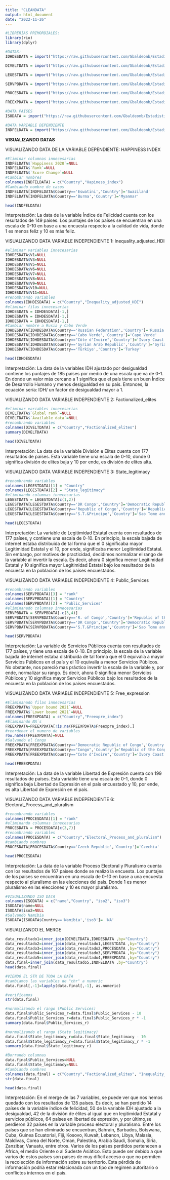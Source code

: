 ```yaml
---
title: "CLEANDATA"
output: html_document
date: "2022-11-26"
---
```



```r
#LIBRERÍAS PRIMORDIALES:
library(rio)
library(dplyr)
```

```r
#DATAS:
IDHDESDATA = import("https://raw.githubusercontent.com/Gbaldeonb/Estadistica/main/IDH%20ajusted%20des.csv")

DIVELTDATA = import("https://raw.githubusercontent.com/Gbaldeonb/Estadistica/main/Division%20Elites.csv")

LEGESTDATA = import("https://raw.githubusercontent.com/Gbaldeonb/Estadistica/main/Legitimidad%20Estatal.csv")

SERVPBDATA = import("https://raw.githubusercontent.com/Gbaldeonb/Estadistica/main/Servicios%20Publicos.csv")

PROCESDATA = import("https://raw.githubusercontent.com/Gbaldeonb/Estadistica/main/Proceso%20electoral.csv")

FREEXPDATA = import("https://raw.githubusercontent.com/Gbaldeonb/Estadistica/main/Freedom%20of%20Expression%202021.csv")

#DATA PAÍSES
ISODATA = import("https://raw.githubusercontent.com/Gbaldeonb/Estadistica/main/ISODATA.csv")

#DATA VARIABLE DEPENDIENTE
INDFELDATA = import("https://raw.githubusercontent.com/Gbaldeonb/Estadistica/main/Indice%20de%20Felicididad%20(2022).csv")
```

**VISUALIZANDO DATAS**

VISUALIZANDO DATA DE LA VARIABLE DEPENDIENTE: HAPPINESS INDEX
```r
#Eliminar columnas innecesarias
INDFELDATA$`Happiness 2020`=NULL
INDFELDATA$`Rank`=NULL
INDFELDATA$`Score Change`=NULL
#Cambiar nombres
colnames(INDFELDATA) = c("Country","Hapiness_index")
#Cambiando nombre de casos
INDFELDATA[INDFELDATA$Country=='Eswatini','Country']='Swaziland'
INDFELDATA[INDFELDATA$Country=='Burma','Country']='Myanmar'
```

```r
head(INDFELDATA)
```
  Interpretación: La data de la variable Índice de Felicidad cuenta con los resultados de 149 países. Los puntajes de los países se encuentran en una escala de 0-10 en base a una encuesta respecto a la calidad de vida, donde 1 es menos feliz y 10 es más feliz.
  
VISUALIZANDO DATA VARIABLE INDEPENDIENTE 1: Inequality_adjusted_HDI
```r
#eliminar variables innecesarias
IDHDESDATA$V1=NULL
IDHDESDATA$V3=NULL
IDHDESDATA$V5=NULL
IDHDESDATA$V6=NULL
IDHDESDATA$V7=NULL
IDHDESDATA$V8=NULL
IDHDESDATA$V9=NULL
IDHDESDATA$V10=NULL
IDHDESDATA$V11=NULL
#renombrando variables
colnames(IDHDESDATA) = c("Country","Inequality_adjusted_HDI")
#eliminar filas innecesarias
IDHDESDATA = IDHDESDATA[-1,]
IDHDESDATA = IDHDESDATA[-1,]
IDHDESDATA = IDHDESDATA[-1,]
#Cambiar nombre a Rusia y Cabo Verde
IDHDESDATA[IDHDESDATA$Country=='Russian Federation','Country']='Russia'
IDHDESDATA[IDHDESDATA$Country=='Cabo Verde','Country']='Cape Verde'
IDHDESDATA[IDHDESDATA$Country=="Côte d'Ivoire",'Country']='Ivory Coast'
IDHDESDATA[IDHDESDATA$Country=='Syrian Arab Republic','Country']='Syria'
IDHDESDATA[IDHDESDATA$Country=='Türkiye','Country']='Turkey'
```

```r
head(IDHDESDATA)
```
  Interpretación: La data de la variables IDH ajustado por desigualdad contiene los puntajes de 185 países por medio de una escala que va de 0-1. En donde un valor más cercano a 1 significa que el país tiene un buen Índice de Desarrollo Humano y menos desigualdad en su país. Entonces, la ecuación sería: IDH/ un factor de desigualdad mayor a 1.
  
VISUALIZANDO DATA VARIABLE INDEPENDIENTE 2: Factionalized_elites
```r
#eliminar variables innecesarias
DIVELTDATA$`Global rank`=NULL
DIVELTDATA$`Available data`=NULL
#renombrando variables
colnames(DIVELTDATA) = c("Country","Factionalized_elites")
summary(DIVELTDATA)
```

```r
head(DIVELTDATA)
```
  Interpretación: La data de la variable División e Elites cuenta con 177 resultados de países. Esta variable tiene una escala de 0-10, donde 0 significa división de elites baja y 10 por ende, es división de elites alta.
  
VISUALIZANDO DATA VARIABLE INDEPENDIENTE 3: State_legitimacy
```r
#renombrando variables
colnames(LEGESTDATA)[1] = "Country"
colnames(LEGESTDATA)[2] = "State_legitimacy"
#eliminando columnas innecesarias
LEGESTDATA = LEGESTDATA[c(1,2)]
LEGESTDATA[LEGESTDATA$Country=='DR Congo','Country']='Democratic Republic of the Congo'
LEGESTDATA[LEGESTDATA$Country=='Republic of Congo','Country']='Republic of the Congo'
LEGESTDATA[LEGESTDATA$Country=='S.T.&Principe','Country']='Sao Tome and Principe'
```

```r
head(LEGESTDATA)
```
  Interpretación: La variable de Legitimidad Estatal cuenta con resultados de 177 países, y contiene una escala de 0-10. En principio, la escala bajada de internet estaba distribuida de tal forma que el 0 significaba mayor Legitimidad Estatal y el 10, por ende, significaba menor Legitimidad Estatal. Sin embargo, por motivos de practicidad, decidimos normalizar el rango de la variable al invertir la escala. Es decir, ahora 0 significa menor Legitimidad Estatal y 10 significa mayor Legitimidad Estatal bajo los resultados de la encuesta en la población de los países encuestados.
  
VISUALIZANDO DATA VARIABLE INDEPENDIENTE 4: Public_Services
```r
#renombrando variables
colnames(SERVPBDATA)[3] = "rank"
colnames(SERVPBDATA)[1] = "Country"
colnames(SERVPBDATA)[2] = "Public_Services"
#eliminanado columnas innecesarias
SERVPBDATA = SERVPBDATA[-c(3,4)]
SERVPBDATA[SERVPBDATA$Country=='R. of Congo','Country']='Republic of the Congo'
SERVPBDATA[SERVPBDATA$Country=='DR Congo','Country']='Democratic Republic of the Congo'
SERVPBDATA[SERVPBDATA$Country=='S.T.&Principe','Country']='Sao Tome and Principe'
```

```r
head(SERVPBDATA)
```
  Interpretación: La variable de Servicios Públicos cuenta con resultados de 177 países, y  tiene una escala de 0-10. En principio, la escala de la variable bajada de internet estaba distribuida de tal forma que el 0 equivalía a mayor Servicios Públicos en el país y el 10 equivalía  a menor Servicios Públicos. No obstante, nos pareció mas práctico invertir la escala de la variable y, por ende, normalizar su rango. Es decir, ahora 0 significa menor Servicios Públicos y 10 significa mayor Servicios Públicos bajo los resultados de la encuesta en la población de los países encuestados.
  
VISUALIZANDO DATA VARIABLE INDEPENDIENTE 5: Free_expression
```r
#Eliminanado filas innecesarias
FREEXPDATA$`Upper bound 2021`=NULL
FREEXPDATA$`Lower bound 2021`=NULL
colnames(FREEXPDATA) = c("Country","Freexpre_index")
#Eliminando NA`s
FREEXPDATA=FREEXPDATA[!is.na(FREEXPDATA$Freexpre_index),]
#reordenar el numero de variables
row.names(FREEXPDATA)=NULL
#Salvando el Congo
FREEXPDATA[FREEXPDATA$Country=='Democratic Republic of Congo','Country']='Democratic Republic of the Congo'
FREEXPDATA[FREEXPDATA$Country=="Congo",'Country']='Republic of the Congo'
FREEXPDATA[FREEXPDATA$Country=="Cote d'Ivoire",'Country']='Ivory Coast'
```

```r
head(FREEXPDATA)
```
  Interpretación: La data de la variable Libertad de Expresión cuenta con 199 resultados de países. Esta variable tiene una escala de 0-1, donde 0 significa  baja Libertad de Expresión en el país encuestado y 10, por ende, es alta Libertad de Expresión en el país.
  
VISUALIZANDO DATA VARIABLE INDEPENDIENTE 6: Electoral_Process_and_pluralism
```r
#renombrando variables
colnames(PROCESDATA)[1] = "rank"
#eliminando columnas innecesarias
PROCESDATA = PROCESDATA[c(3,7)]
#renombrando variables
colnames(PROCESDATA) = c("Country","Electoral_Process_and_pluralism")
#cambiando nombres
PROCESDATA[PROCESDATA$Country=='Czech Republic','Country']='Czechia'
```

```r
head(PROCESDATA)
```
  Interpretación: La data de la variable Proceso Electoral y Pluralismo cuenta con los resultados de 167 países donde se realizó la encuesta. Los puntajes de los países se encuentran en una escala de 0-10 en base a una encuesta respecto al pluralismo en las elecciones del país. Donde 1 es menor pluralismo en las elecciones y 10 es mayor pluralismo.

```r
#VISUALIZANDO ISO DATA 
colnames(ISODATA) = c("name","Country", "iso2", "iso3")
ISODATA$name=NULL
ISODATA$iso2=NULL
#Salvando Namibia
ISODATA[ISODATA$Country=='Namibia','iso3']= 'NA'
```

VISUALIZANDO EL MERGE
```r
data_resultado1=inner_join(DIVELTDATA,IDHDESDATA ,by="Country")
data_resultado2=inner_join(data_resultado1,LEGESTDATA ,by="Country")  
data_resultado3=inner_join(data_resultado2,PROCESDATA ,by="Country") 
data_resultado4=inner_join(data_resultado3,SERVPBDATA ,by="Country") 
data_resultado5=inner_join(data_resultado4,FREEXPDATA ,by="Country") 
data.final=inner_join(data_resultado5,INDFELDATA ,by="Country")
head(data.final)
```

```r
#VIENDO EL STR DE TODA LA DATA
#cambiamos las variables de "chr" a numeric
data.final[,-1]=lapply(data.final[,-1], as.numeric)

#verificamos
str(data.final)

#normalizando el rango (Public Services)
data.final$Public_Services_r=data.final$Public_Services - 10
data.final$Public_Services_r=data.final$Public_Services_r * -1
summary(data.final$Public_Services_r)

#normalizando el rango (State legitimacy)
data.final$State_legitimacy_r=data.final$State_legitimacy - 10
data.final$State_legitimacy_r=data.final$State_legitimacy_r * -1
summary(data.final$State_legitimacy_r)

#Borrando columnas
data.final$Public_Services=NULL
data.final$State_legitimacy=NULL
#Cambiando nombres
colnames(data.final) = c("Country","Factionalized_elites", "Inequality_adjusted_HDI", "Electoral_Process_and_pluralism", "Freedom_expression", "Hapiness_index", "Public_Services", "State_legitimacy")
str(data.final)
```

```r
head(data.final)
```
  Interpretación: En el merge de las 7 variables, se puede ver que nos hemos quedado con los resultados de 135 países. Es decir, se han perdido 14 países de la variable índice de felicidad, 50 de la variable IDH ajustado a la desigualdad, 42 de la división de élites al igual que en legitimidad Estatal y servicios públicos, 64 países en libertad de expresión, y por último,se  perdieron 32 países en la variable proceso electoral y pluralismo. Entre los países que se han eliminado se encuentran, Bahrain, Barbados, Botswana, Cuba, Guinea Ecuatorial, Fiji, Kosovo, Kuwait, Lebanon, Libya, Malasia, Maldivas, Corea del Norte, Oman, Palestina, Arabia Saudi, Somalia, Siria, Zanzibar, Vanuatu, entre otros. Varios de los países perdidos pertenecen a África, el medio Oriente o al Sudeste Asiático. Esto puede ser debido a que varios de estos países son países de muy difícil acceso o que no permiten la recolección de información sobre su territorio. Esta pérdida de información podría estar relacionada con un tipo de regimen autoritario o conflictos internos en el país.

